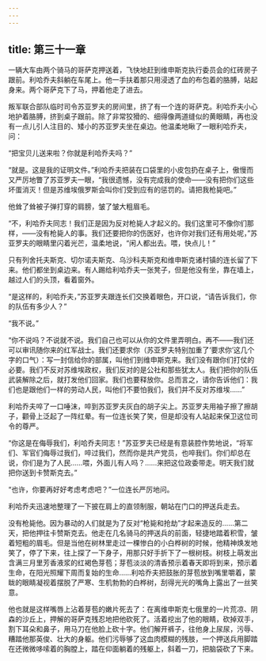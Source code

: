 ```yaml
---
---
---
```

title: 第三十一章
---




一辆大车由两个骑马的哥萨克押送着，飞快地赶到维申斯克执行委员会的红砖房子跟前。利哈乔夫斜躺在车尾上。他一手扶着那只用浸透了血的布包着的胳膊，站起身来。两个哥萨克下了马，押着他走了进去。

叛军联合部队临时司令苏亚罗夫的房间里，挤了有一个连的哥萨克。利哈乔夫小心地护着胳膊，挤到桌子跟前。除了非常狡猾的、细得像两道缝似的黄眼睛，再也没有一点儿引人注目的、矮小的苏亚罗夫坐在桌边。他温柔地瞅了一眼利哈乔夫，问：

“把宝贝儿送来啦？你就是利哈乔夫吗？”

“就是。这是我的证明文件。”利哈乔夫把装在口袋里的小皮包扔在桌子上，傲慢而又严厉地瞥了苏亚罗夫一眼，“我很遗憾，没有完成我的使命——没有把你们这些坏蛋消灭！但是苏维埃俄罗斯会叫你们受到应有的惩罚的。请把我枪毙吧。”

他耸了耸被子弹打穿的肩膀，皱了皱大粗眉毛。

“不，利哈乔夫同志！我们正是因为反对枪毙人才起义的。我们这里可不像你们那样，——没有枪毙人的事。我们还要把你的伤医好，也许你对我们还有用处呢，”苏亚罗夫的眼睛里闪着光芒，温柔地说，“闲人都出去。喂，快点儿！”

只有列舍托夫斯克、切尔诺夫斯克、乌沙科夫斯克和维申斯克诸村镇的连长留了下来。他们都坐到桌边来。有人踢给利哈乔夫一张凳子，但是他没有坐，靠在墙上，越过人们的头顶，看着窗外。

“是这样的，利哈乔夫，”苏亚罗夫跟连长们交换着眼色，开口说，“请告诉我们，你的队伍有多少人？”

“我不说。”

“你不说吗？不说就不说。我们自己也可以从你的文件里弄明白。再不——我们还可以审讯随你来的红军战士。我们还要求你（苏亚罗夫特别加重了‘要求你’这几个字的口气）：写一封信给你的部属，叫他们到维申斯克来。我们没有跟你们打仗的必要。我们不反对苏维埃政权，我们反对的是公社和那些犹太人。我们把你的队伍武装解除之后，就打发他们回家。我们也要释放你。总而言之，请你告诉他们：我们也是跟他们一样的劳动人民，叫他们不要怕我们，我们并不反对苏维埃……”

利哈乔夫啐了一口唾沫，啐到苏亚罗夫灰白的胡子尖上。苏亚罗夫用袖子擦了擦胡子，颧骨上泛起了一阵红晕。有一位连长笑了笑，但是却没有人站起来保卫这位司令的尊严。

“你这是在侮辱我们，利哈乔夫同志！”苏亚罗夫已经是有意装腔作势地说，“将军们、军官们侮辱过我们，啐过我们，然而你是共产党员，也啐我们。你们却总在说，你们是为了人民……喂，外面儿有人吗？……来把这位政委带走。明天我们就把你送到卡赞斯克去。”

“也许，你要再好好考虑考虑吧？”一位连长严厉地问。

利哈乔夫迅速地整理了一下披在肩上的直领制服，朝站在门口的押送兵走去。

没有枪毙他。因为暴动的人们就是为了反对“枪毙和抢劫”才起来造反的……第二天，把他押往卡赞斯克去。他走在几名骑马的押送兵的前面，轻捷地踏着积雪，皱着短粗的眉毛。但是当他在树林里走过一棵惨白的小白桦树的时候，他精神焕发地笑了，停了下来，往上探了一下身子，用那只好手折下了一根树枝。树枝上萌发出含满三月里芳香液浆的红褐色芽苞；芽苞淡淡的清香预示着春天即将到来，预示着生命，在阳光照耀下周而复始的生命……利哈乔夫把鼓胀的芽苞放到嘴里嚼着，蒙眬的眼睛凝视着摆脱了严寒、生机勃勃的白桦树，刮得光光的嘴角上露出了一丝笑意。

他也就是这样嘴唇上沾着芽苞的嫩片死去了：在离维申斯克七俄里的一片荒凉、阴森的沙丘上，押解的哥萨克残忍地把他砍死了。活着挖出了他的眼睛，砍掉双手，割下耳朵和鼻子，用马刀在他脸上砍十字。他们解开裤子，往他身上尿尿，污辱、糟踏他那英俊、壮大的身躯。他们污辱够了这血肉模糊的残肢，一个押送兵用脚踏在还微微哆嗦着的胸膛上，踏在仰面躺着的残躯上，斜着一刀，把脑袋砍了下来。